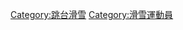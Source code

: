 {{Catnav|頁面分類|人类社会|文化|体育|运动员}}
{{Catnav|頁面分類|人类社会|人物|各職業人物|运动员}}
{{Catnav|頁面分類|人物|各職業人物|运动员}}
{{Catnav|頁面分類|...|体育|冰雪运动|跳台滑雪}}
{{Catnav|頁面分類|...|冰雪运动|北歐兩項|跳台滑雪}}
{{Commonscat|Ski jumpers}}

[[Category:跳台滑雪|Category:跳台滑雪]]
[[Category:滑雪運動員|Category:滑雪運動員]]